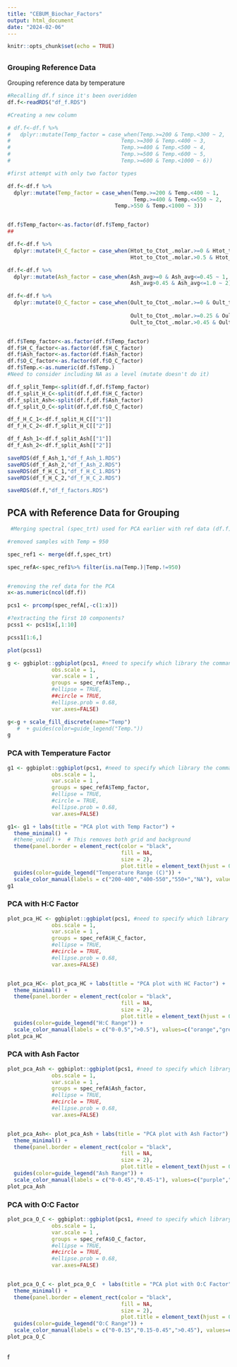 ```yaml
---
title: "CEBUM_Biochar_Factors"
output: html_document
date: "2024-02-06"
---
```


```r
knitr::opts_chunk$set(echo = TRUE)
```

## 

### Grouping Reference Data

Grouping reference data by temperature

```r

#Recalling df.f since it's been overidden
df.f<-readRDS("df_f.RDS")

#Creating a new column 

# df.f<-df.f %>%
#   dplyr::mutate(Temp_factor = case_when(Temp.>=200 & Temp.<300 ~ 2,
#                                   Temp.>=300 & Temp.<400 ~ 3,
#                                   Temp.>=400 & Temp.<500 ~ 4,
#                                   Temp.>=500 & Temp.<600 ~ 5,
#                                   Temp.>=600 & Temp.<1000 ~ 6))

#first attempt with only two factor types

df.f<-df.f %>%
  dplyr::mutate(Temp_factor = case_when(Temp.>=200 & Temp.<400 ~ 1,
                                        Temp.>=400 & Temp.<=550 ~ 2,
                                  Temp.>550 & Temp.<1000 ~ 3))


df.f$Temp_factor<-as.factor(df.f$Temp_factor)
##

df.f<-df.f %>%
  dplyr::mutate(H_C_factor = case_when(Htot_to_Ctot_.molar.>=0 & Htot_to_Ctot_.molar.<=0.5 ~ 1,
                                       Htot_to_Ctot_.molar.>0.5 & Htot_to_Ctot_.molar.<=2.0 ~ 2))

df.f<-df.f %>%
  dplyr::mutate(Ash_factor = case_when(Ash_avg>=0 & Ash_avg<=0.45 ~ 1,
                                       Ash_avg>0.45 & Ash_avg<=1.0 ~ 2))

df.f<-df.f %>%
  dplyr::mutate(O_C_factor = case_when(Oult_to_Ctot_.molar.>=0 & Oult_to_Ctot_.molar.<=0.25 ~ 1,
  
                                       Oult_to_Ctot_.molar.>=0.25 & Oult_to_Ctot_.molar.<=0.45 ~ 2,
                                       Oult_to_Ctot_.molar.>0.45 & Oult_to_Ctot_.molar.<=1.5 ~ 3))


df.f$Temp_factor<-as.factor(df.f$Temp_factor)
df.f$H_C_factor<-as.factor(df.f$H_C_factor)
df.f$Ash_factor<-as.factor(df.f$Ash_factor)
df.f$O_C_factor<-as.factor(df.f$O_C_factor)
df.f$Temp.<-as.numeric(df.f$Temp.)
#Need to consider including NA as a level (mutate doesn't do it)

df.f_split_Temp<-split(df.f,df.f$Temp_factor)
df.f_split_H_C<-split(df.f,df.f$H_C_factor)
df.f_split_Ash<-split(df.f,df.f$Ash_factor)
df.f_split_O_C<-split(df.f,df.f$O_C_factor)

df_f_H_C_1<-df.f_split_H_C[["1"]]
df_f_H_C_2<-df.f_split_H_C[["2"]]

df_f_Ash_1<-df.f_split_Ash[["1"]]
df_f_Ash_2<-df.f_split_Ash[["2"]]

saveRDS(df_f_Ash_1,"df_f_Ash_1.RDS")
saveRDS(df_f_Ash_2,"df_f_Ash_2.RDS")
saveRDS(df_f_H_C_1,"df_f_H_C_1.RDS")
saveRDS(df_f_H_C_2,"df_f_H_C_2.RDS")
```

```r


saveRDS(df.f,"df_f_factors.RDS")


```

## PCA with Reference Data for Grouping

```r

 #Merging spectral (spec_trt) used for PCA earlier with ref data (df.f)

#removed samples with Temp = 950 

spec_ref1 <- merge(df.f,spec_trt)

spec_refA<-spec_ref1%>% filter(is.na(Temp.)|Temp.!=950)


#removing the ref data for the PCA
x<-as.numeric(ncol(df.f))

pcs1 <- prcomp(spec_refA[,-c(1:x)])

#?extracting the first 10 components?
pcss1 <- pcs1$x[,1:10]

pcss1[1:6,]

plot(pcss1)

```

```r
g <- ggbiplot::ggbiplot(pcs1, #need to specify which library the command is coming from, gives errors otherwise
              obs.scale = 1,
              var.scale = 1 ,
              groups = spec_refA$Temp.,
              #ellipse = TRUE,
              ##circle = TRUE,
              #ellipse.prob = 0.68,
              var.axes=FALSE)

g<-g + scale_fill_discrete(name="Temp")
   #  + guides(color=guide_legend("Temp."))
g

```

### PCA with Temperature Factor

```r

g1 <- ggbiplot::ggbiplot(pcs1, #need to specify which library the command is coming from, gives errors otherwise
              obs.scale = 1,
              var.scale = 1 ,
              groups = spec_refA$Temp_factor,
              #ellipse = TRUE,
              #circle = TRUE,
              #ellipse.prob = 0.68,
              var.axes=FALSE) 

g1<- g1 + labs(title = "PCA plot with Temp Factor") +
  theme_minimal() + 
  #theme_void() +  # This removes both grid and background
  theme(panel.border = element_rect(color = "black",
                                    fill = NA,
                                    size = 2),
                                    plot.title = element_text(hjust = 0.5))+
  guides(color=guide_legend("Temperature Range (C)")) + 
  scale_color_manual(labels = c("200-400","400-550","550+","NA"), values=c("brown","red","orange","green")) 
g1
```

### PCA with H:C Factor

```r

plot_pca_HC <- ggbiplot::ggbiplot(pcs1, #need to specify which library the command is coming from, gives errors otherwise
              obs.scale = 1,
              var.scale = 1 ,
              groups = spec_refA$H_C_factor,
              #ellipse = TRUE,
              ##circle = TRUE,
              #ellipse.prob = 0.68,
              var.axes=FALSE) 


plot_pca_HC<- plot_pca_HC + labs(title = "PCA plot with HC Factor") +
  theme_minimal() +
  theme(panel.border = element_rect(color = "black",
                                    fill = NA,
                                    size = 2),
                                    plot.title = element_text(hjust = 0.5))+
  guides(color=guide_legend("H:C Range")) + 
  scale_color_manual(labels = c("0-0.5",">0.5"), values=c("orange","green")) 
plot_pca_HC
```

### PCA with Ash Factor

```r

plot_pca_Ash <- ggbiplot::ggbiplot(pcs1, #need to specify which library the command is coming from, gives errors otherwise
              obs.scale = 1,
              var.scale = 1 ,
              groups = spec_refA$Ash_factor,
              #ellipse = TRUE,
              ##circle = TRUE,
              #ellipse.prob = 0.68,
              var.axes=FALSE) 


plot_pca_Ash<- plot_pca_Ash + labs(title = "PCA plot with Ash Factor") +
  theme_minimal() +
  theme(panel.border = element_rect(color = "black",
                                    fill = NA,
                                    size = 2),
                                    plot.title = element_text(hjust = 0.5))+
  guides(color=guide_legend("Ash Range")) + 
  scale_color_manual(labels = c("0-0.45","0.45-1"), values=c("purple","gold")) 
plot_pca_Ash
```

### PCA with O:C Factor

```r

plot_pca_O_C <- ggbiplot::ggbiplot(pcs1, #need to specify which library the command is coming from, gives errors otherwise
              obs.scale = 1,
              var.scale = 1 ,
              groups = spec_refA$O_C_factor,
              #ellipse = TRUE,
              ##circle = TRUE,
              #ellipse.prob = 0.68,
              var.axes=FALSE) 


plot_pca_O_C <- plot_pca_O_C  + labs(title = "PCA plot with O:C Factor") +
  theme_minimal() +
  theme(panel.border = element_rect(color = "black",
                                    fill = NA,
                                    size = 2),
                                    plot.title = element_text(hjust = 0.5))+
  guides(color=guide_legend("O:C Range")) + 
  scale_color_manual(labels = c("0-0.15","0.15-0.45",">0.45"), values=c("peru","pink","green")) 
plot_pca_O_C
```

## 

f
